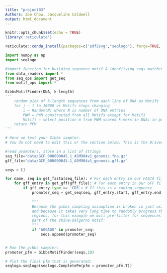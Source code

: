 ```yaml
---
title: "project03"
Authors: Zoe Chow, Jacqueline Caldwell
output: html_document
---
```


```r
knitr::opts_chunk$set(echo = TRUE)
library('reticulate')
```

```r
reticulate::conda_install(packages=c('pdf2svg',"seqlogo"), forge=TRUE, channel="bioconda",conda="auto", additional_install_args="--solver=libmamba")
```

```python
import numpy as np
import seqlogo

#import function for building sequence motif & idenfitying seqs matching to motif
from data_readers import *
from seq_ops import get_seq
from motif_ops import *
```

```python
GibbsMotifFinder(DNA, k-length)
'''
    random pick of k-length sequences from each line of DNA as Motifs
    for j ← 1 to 10000 or Motifs stops changing
        i ← Random(N) where N is number of DNA entries
        PWM ← PWM constructed from all Motifs except for Motifi
        Motifi ← select position m from PWM-scored k-mers in DNAi in probabilistic fashion from score distribution
    return PFM
'''
```


```python
# Here we test your Gibbs sampler.
# You do not need to edit this or the section below. This is the Driver program

#read promoters, store in a list of strings
seq_file="data/GCF_000009045.1_ASM904v1_genomic.fna.gz"
gff_file="data/GCF_000009045.1_ASM904v1_genomic.gff.gz"

seqs = []

for name, seq in get_fasta(seq_file): # For each entry in our FASTA file
    for gff_entry in get_gff(gff_file): # For each entry in our GFF file
        if gff_entry.type == 'CDS': # If this is a coding sequence
            promoter_seq = get_seq(seq, gff_entry.start, gff_entry.end, gff_entry.strand, 50) # Extract 50 bp as a promoter
    
            """
            Because the gibbs sampling assumption is broken in just using promoters,
            and because it takes very long time to randomly progress through so many
            regions, for this example we will pre-filter for sequences that all contain
            part of the shine-dalgarno motif:
            """
            if "AGGAGG" in promoter_seq:
                seqs.append(promoter_seq)


# Run the gibbs sampler:
promoter_pfm = GibbsMotifFinder(seqs,10)

# Plot the final pfm that is generated: 
seqlogo.seqlogo(seqlogo.CompletePm(pfm = promoter_pfm.T))
```

